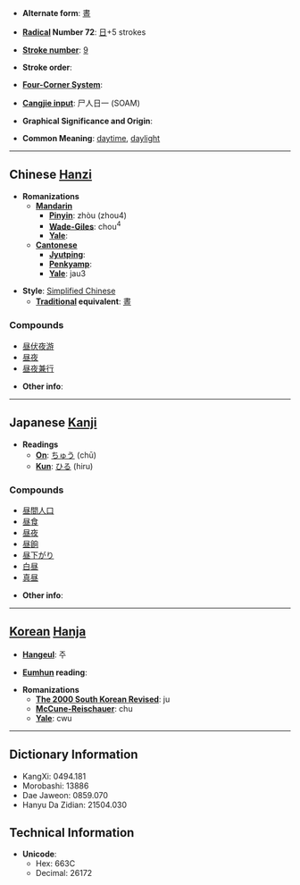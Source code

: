 * '''Alternate form''': [[晝]]

* '''[[Wiktionary:Chinese radical index| Radical]] Number 72''': [[Wiktionary:Chinese radical index 日|日]]+5 strokes

* '''[[Wiktionary:Chinese total strokes index|Stroke number]]''': [[Wiktionary:Chinese total strokes index 9|9]]

* '''Stroke order''': 

* '''[[Wiktionary:Chinese four corner index|Four-Corner System]]''': 

* '''[[Wiktionary:Chinese Cangjie index|Cangjie input]]''': 尸人日一 (SOAM)

* '''Graphical Significance and Origin''': 

* '''Common Meaning''': [[daytime]], [[daylight]]

----

== Chinese [[Hanzi]] ==

* '''Romanizations'''
** '''[[Mandarin]]'''
*** '''[[Pinyin]]''': zhòu (zhou4)
*** '''[[Wade-Giles]]''': chou<sup>4</sup>
*** '''[[Yale]]''': 
** '''[[Cantonese]]'''
*** '''[[Jyutping]]''':
*** '''[[Penkyamp]]''': 
*** '''[[Yale]]''': jau3

* '''Style''': [[Simplified Chinese]] 
** '''[[Traditional Chinese|Traditional]] equivalent''': [[晝]]

===Compounds===
*[[昼伏夜游]]
*[[昼夜]]
*[[昼夜兼行]]

* '''Other info''': 

----

== Japanese [[Kanji]] ==

* '''Readings'''
** '''[[On]]''': [[ちゅう]] (chū)
** '''[[Kun]]''': [[ひる]] (hiru)

===Compounds===
*[[昼間人口]]
*[[昼食]]
*[[昼夜]]
*[[昼餉]]
*[[昼下がり]]
*[[白昼]]
*[[真昼]]

* '''Other info''':  

----

== [[Korean]] [[Hanja]] ==

* '''[[Hangeul]]''': 주

* '''[[Eumhun]] reading''': 

* '''Romanizations'''
** '''[[The 2000 South Korean Revised Romanization|The 2000 South Korean Revised]]''': ju
** '''[[McCune-Reischauer]]''': chu
** '''[[Yale]]''': cwu

----

== Dictionary Information ==

* KangXi: 0494.181
* Morobashi: 13886
* Dae Jaweon: 0859.070
* Hanyu Da Zidian: 21504.030

== Technical Information ==

* '''Unicode''':
** Hex: 663C
** Decimal: 26172